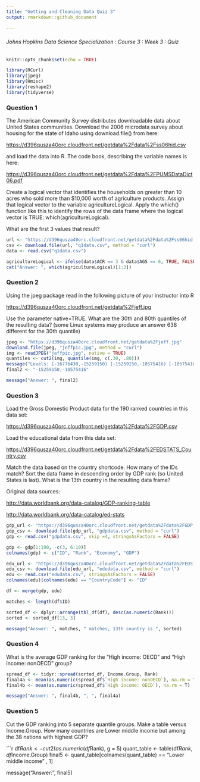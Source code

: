 ```yaml
---
title: "Getting and Cleaning Data Quiz 3"
output: rmarkdown::github_document
  
---
```

###### Johns Hopkins Data Science Specialization : Course 3 : Week 3 : Quiz


```r
knitr::opts_chunk$set(echo = TRUE)

library(RCurl)
library(jpeg)
library(Hmisc)
library(reshape2)
library(tidyverse)

```



### Question 1

The American Community Survey distributes downloadable data about United States communities. Download the 2006 microdata survey about housing for the state of Idaho using download.file() from here:

<https://d396qusza40orc.cloudfront.net/getdata%2Fdata%2Fss06hid.csv>

and load the data into R. The code book, describing the variable names is here:

<https://d396qusza40orc.cloudfront.net/getdata%2Fdata%2FPUMSDataDict06.pdf>

Create a logical vector that identifies the households on greater than 10 acres who sold more than $10,000 worth of agriculture products. Assign that logical vector to the variable agricultureLogical. Apply the which() function like this to identify the rows of the data frame where the logical vector is TRUE: which(agricultureLogical).

What are the first 3 values that result?

```r

url <- "https://d396qusza40orc.cloudfront.net/getdata%2Fdata%2Fss06hid.csv"
csv <- download.file(url, "q1data.csv", method = "curl")
data <- read.csv("q1data.csv")

agricultureLogical <- ifelse(data$ACR == 3 & data$AGS == 6, TRUE, FALSE)
cat("Answer: ", which(agricultureLogical)[1:3])

```



### Question 2

Using the jpeg package read in the following picture of your instructor into R

<https://d396qusza40orc.cloudfront.net/getdata%2Fjeff.jpg>

Use the parameter native=TRUE. What are the 30th and 80th quantiles of the resulting data? (some Linux systems may produce an answer 638 different for the 30th quantile)

```r

jpeg <- "https://d396qusza40orc.cloudfront.net/getdata%2Fjeff.jpg"
download.file(jpeg, "jeffpic.jpg", method = "curl")
img <- readJPEG("jeffpic.jpg", native = TRUE)
quantiles <- cut2(img, quantile(img, c(.30, .80)))
message("Levels: [-16776430,-15259150) [-15259150,-10575416) [-10575416,  -594524]")
final2 <- "-15259150,-10575416"

message("Answer: ", final2)

```



### Question 3

Load the Gross Domestic Product data for the 190 ranked countries in this data set:

<https://d396qusza40orc.cloudfront.net/getdata%2Fdata%2FGDP.csv>

Load the educational data from this data set:

<https://d396qusza40orc.cloudfront.net/getdata%2Fdata%2FEDSTATS_Country.csv>

Match the data based on the country shortcode. How many of the IDs match? Sort the data frame in descending order by GDP rank (so United States is last). What is the 13th country in the resulting data frame?

Original data sources:

<http://data.worldbank.org/data-catalog/GDP-ranking-table>

<http://data.worldbank.org/data-catalog/ed-stats>


```r

gdp_url <- "https://d396qusza40orc.cloudfront.net/getdata%2Fdata%2FGDP.csv"
gdp_csv <- download.file(gdp_url, "gdpdata.csv", method = "curl")
gdp <- read.csv("gdpdata.csv", skip =4, stringsAsFactors = FALSE)

gdp <- gdp[1:190, -c(3, 6:10)]
colnames(gdp) <- c("ID", "Rank", "Economy", "GDP")

edu_url <- "https://d396qusza40orc.cloudfront.net/getdata%2Fdata%2FEDSTATS_Country.csv"
edu_csv <- download.file(edu_url, "edudata.csv", method = "curl")
edu <- read.csv("edudata.csv", stringsAsFactors = FALSE)
colnames(edu)[colnames(edu) == "CountryCode"] <- "ID"

df <- merge(gdp, edu)

matches <- length(df$ID)

sorted_df <- dplyr::arrange(tbl_df(df), desc(as.numeric(Rank)))
sorted <- sorted_df[13, 3]

message("Answer: ", matches, " matches, 13th country is ", sorted)

```



### Question 4

What is the average GDP ranking for the "High income: OECD" and "High income: nonOECD" group?

```r

spread_df <- tidyr::spread(sorted_df, Income.Group, Rank)
final4a <- mean(as.numeric(spread_df$`High income: nonOECD`), na.rm = T)
final4b <- mean(as.numeric(spread_df$`High income: OECD`), na.rm = T)

message("Answer: ", final4b, ", ", final4a)

```



### Question 5

Cut the GDP ranking into 5 separate quantile groups. Make a table versus Income.Group. How many countries are Lower middle income but among the 38 nations with highest GDP?

```r

df$Rank <- cut2(as.numeric(df$Rank), g = 5)
quant_table <- table(df$Rank, df$Income.Group)
final5 <- quant_table[colnames(quant_table) == "Lower middle income" , 1]

message("Answer: ", final5)